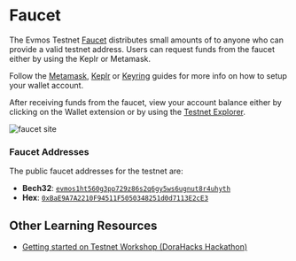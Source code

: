 # Faucet


The Evmos Testnet [Faucet](https://faucet.evmos.dev/) distributes small amounts
of <ProjectValue keyword="testnet_ticker" /> to anyone who can provide a valid
testnet address. Users can request funds from the faucet either by using the
Keplr or Metamask.

Follow the [Metamask](./../../use/connect-your-wallet/metamask), [Keplr](./../../use/connect-your-wallet/keplr)
or [Keyring](./../../protocol/concepts/keyring) guides for more info on how to setup your wallet account.

After receiving funds from the faucet, view your account balance either by
clicking on the Wallet extension or by using the [Testnet
Explorer](https://testnet.mintscan.io/evmos-testnet).

![faucet site](/img/faucet_web_page.png)

### Faucet Addresses

The public faucet addresses for the testnet are:

- **Bech32**: [`evmos1ht560g3pp729z86s2q6gy5ws6ugnut8r4uhyth`](https://testnet.mintscan.io/evmos-testnet/account/evmos1ht560g3pp729z86s2q6gy5ws6ugnut8r4uhyth)
- **Hex**: [`0xBaE9A7A2210F94511F5050348251d0d7113E2cE3`](https://evm.evmos.dev/address/0xBaE9A7A2210F94511F5050348251d0d7113E2cE3/transactions)

## Other Learning Resources

- [Getting started on Testnet Workshop (DoraHacks Hackathon)](https://www.youtube.com/live/pzk70FaqtQE?feature=share)
